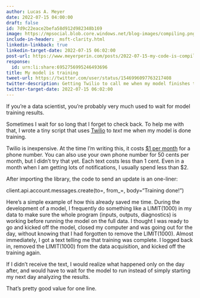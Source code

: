 ```yaml
---
author: Lucas A. Meyer
date: 2022-07-15 04:00:00
draft: false
id: 7d9c22eace2befa58d912d982348b169
image: https://mpsocial.blob.core.windows.net/blog-images/compiling.png
include-in-header: _msft-clarity.html
linkedin-linkback: true
linkedin-target-date: 2022-07-15 06:02:00
post-url: https://www.meyerperin.com/posts/2022-07-15-my-code-is-compiling.html
response:
  id: urn:li:share:6952756995246493696
title: My model is training
tweet-url: https://twitter.com/user/status/1546996097763217408
twitter-description: Getting Twilio to call me when my model finishes training
twitter-target-date: 2022-07-15 06:02:00
---
```


If you're a data scientist, you're probably very much used to wait for model training results.

Sometimes I wait for so long that I forget to check back. To help me with that, I wrote a tiny script that uses [Twilio](https://www.twilio.com) to _text_ me when my model is done training. 

Twilio is inexpensive. At the time I'm writing this, it costs [$1 per month](https://www.twilio.com/sms/pricing/us) for a phone number. You can also use your own phone number for 50 cents per month, but I didn't try that yet. Each text costs less than 1 cent. Even in a month when I am getting lots of notifications, I usually spend less than $2.

After importing the library, the code to send an update is an one-liner:     

client.api.account.messages.create(to=<my_phone_number>, from_=<twilio_number>, body="Training done!")

Here's a simple example of how this already saved me time. During the development of a model, I frequently do something like a LIMIT(1000) in my data to make sure the whole program (inputs, outputs, diagnostics) is working before running the model on the full data. I thought I was ready to go and kicked off the model, closed my computer and was going out for the day, without knowing that I had forgotten to remove the LIMIT(1000). Almost immediately, I got a text telling me that training was complete. I logged back in, removed the LIMIT(1000) from the data acquisition, and kicked off the training again. 

If I didn't receive the text, I would realize what happened only on the day after, and would have to wait for the model to run instead of simply starting my next day analyzing the results.

That's pretty good value for one line.

